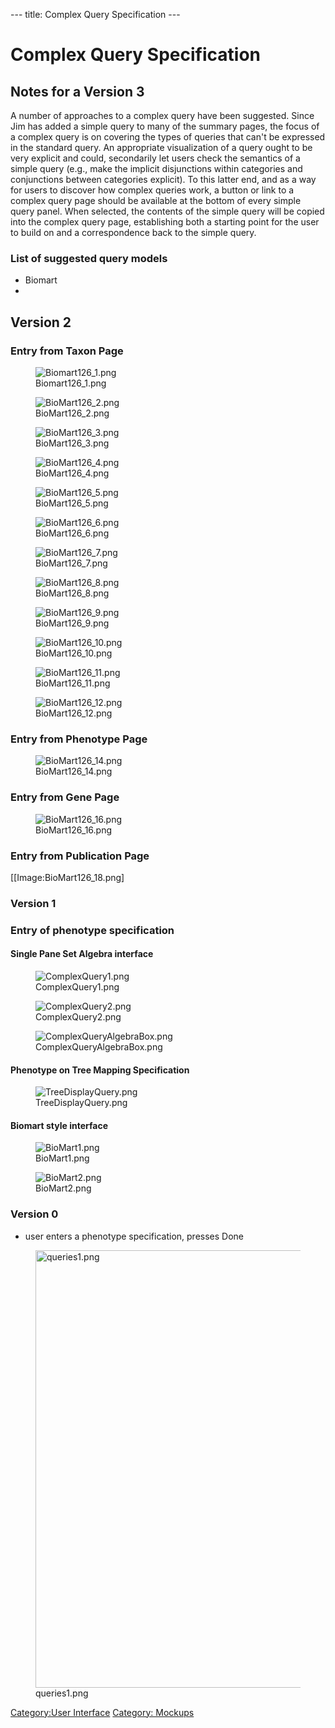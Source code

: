 ---
title: Complex Query Specification
---

= Complex Query Specification =

== Notes for a Version 3 ==

A number of approaches to a complex query have been suggested.  Since Jim has added a simple query to many of the summary pages, the focus of a complex query is on covering the types of queries that can't be expressed in the standard query.  An appropriate visualization of a query ought to be very explicit and could, secondarily let users check the semantics of a simple query (e.g., make the implicit disjunctions within categories and conjunctions between categories explicit).  To this latter end, and as a way for users to discover how complex queries work, a button or link to a complex query page should be available at the bottom of every simple query panel.  When selected, the contents of the simple query will be copied into the complex query page, establishing both a starting point for the user to build on and a correspondence back to the simple query.

=== List of suggested query models ===
* Biomart
*  

== Version 2 ==
=== Entry from Taxon Page ===

[[Image:Biomart126_1.png]]

[[Image:BioMart126_2.png]]

[[Image:BioMart126_3.png]]

[[Image:BioMart126_4.png]]

[[Image:BioMart126_5.png]]

[[Image:BioMart126_6.png]]

[[Image:BioMart126_7.png]]

[[Image:BioMart126_8.png]]

[[Image:BioMart126_9.png]]

[[Image:BioMart126_10.png]]

[[Image:BioMart126_11.png]]

[[Image:BioMart126_12.png]]

=== Entry from Phenotype Page ===

[[Image:BioMart126_14.png]]

=== Entry from Gene Page ===

[[Image:BioMart126_16.png]]

=== Entry from Publication Page ===

[[Image:BioMart126_18.png]

=== Version 1 ===
===Entry of phenotype specification===

==== Single Pane Set Algebra interface ====

[[Image:ComplexQuery1.png]]

[[Image:ComplexQuery2.png]]

[[Image:ComplexQueryAlgebraBox.png]]


==== Phenotype on Tree Mapping Specification ====
[[Image:TreeDisplayQuery.png]]

==== Biomart style interface ====

[[Image:BioMart1.png]]

[[Image:BioMart2.png]]

=== Version 0 ===
* user enters a phenotype specification, presses Done

[[Image:queries1.png|700px]]

[[Category:User Interface]]
[[Category: Mockups]]